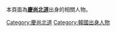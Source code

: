本頁面為'''[[慶尚北道|慶尚北道]]'''出身的相關人物。

[[Category:慶尚北道|Category:慶尚北道]]
[[Category:韓國出身人物|Category:韓國出身人物]]